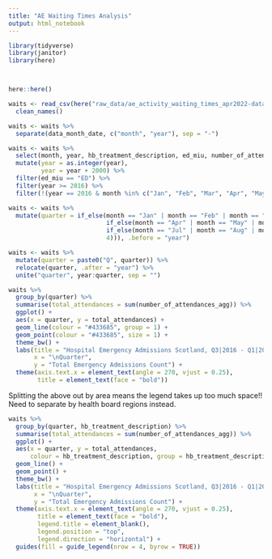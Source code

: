 ```yaml
---
title: "AE Waiting Times Analysis"
output: html_notebook
---
```



```r
library(tidyverse)
library(janitor)
library(here)



here::here()
```

```r
waits <- read_csv(here("raw_data/ae_activity_waiting_times_apr2022-data.csv")) %>% 
  clean_names()
```

```r
waits <- waits %>% 
  separate(data_month_date, c("month", "year"), sep = "-") 

waits <- waits %>% 
  select(month, year, hb_treatment_description, ed_miu, number_of_attendances_agg) %>% 
  mutate(year = as.integer(year),
         year = year + 2000) %>% 
  filter(ed_miu == "ED") %>% 
  filter(year >= 2016) %>% 
  filter(!(year == 2016 & month %in% c("Jan", "Feb", "Mar", "Apr", "May", "Jun")))
```


```r
waits <- waits %>% 
  mutate(quarter = if_else(month == "Jan" | month == "Feb" | month == "Mar", 1, 
                           if_else(month == "Apr" | month == "May" | month == "Jun", 2,
                           if_else(month == "Jul" | month == "Aug" | month == "Sep", 3,
                           4))), .before = "year")
```


```r
waits <- waits %>% 
  mutate(quarter = paste0("Q", quarter)) %>% 
  relocate(quarter, .after = "year") %>% 
  unite("quarter", year:quarter, sep = "")
```

```r
waits %>% 
  group_by(quarter) %>% 
  summarise(total_attendances = sum(number_of_attendances_agg)) %>% 
  ggplot() +
  aes(x = quarter, y = total_attendances) +
  geom_line(colour = "#433685", group = 1) +
  geom_point(colour = "#433685", size = 1) +
  theme_bw() +
  labs(title = "Hospital Emergency Admissions Scotland, Q3|2016 - Q1|2022",
       x = "\nQuarter",
       y = "Total Emergency Admissions Count") +
  theme(axis.text.x = element_text(angle = 270, vjust = 0.25),
        title = element_text(face = "bold"))
```


Splitting the above out by area means the legend takes up too much space!!  Need
to separate by health board regions instead.
```r
waits %>% 
  group_by(quarter, hb_treatment_description) %>% 
  summarise(total_attendances = sum(number_of_attendances_agg)) %>% 
  ggplot() +
  aes(x = quarter, y = total_attendances, 
      colour = hb_treatment_description, group = hb_treatment_description) +
  geom_line() +
  geom_point() +
  theme_bw() +
  labs(title = "Hospital Emergency Admissions Scotland, Q3|2016 - Q1|2022",
       x = "\nQuarter",
       y = "Total Emergency Admissions Count") +
  theme(axis.text.x = element_text(angle = 270, vjust = 0.25),
        title = element_text(face = "bold"),
        legend.title = element_blank(),
        legend.position = "top",
        legend.direction = "horizontal") +
  guides(fill = guide_legend(nrow = 4, byrow = TRUE))
```


